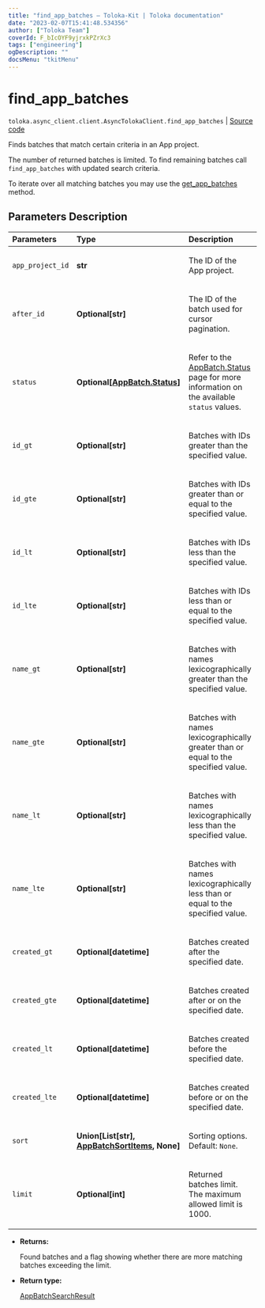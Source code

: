 ```yaml
---
title: "find_app_batches — Toloka-Kit | Toloka documentation"
date: "2023-02-07T15:41:48.534356"
author: ["Toloka Team"]
coverId: F_bIcOYF9yjrxkPZrXc3
tags: ["engineering"]
ogDescription: ""
docsMenu: "tkitMenu"
---
```


# find_app_batches
`toloka.async_client.client.AsyncTolokaClient.find_app_batches` | [Source code](https://github.com/Toloka/toloka-kit/blob/v1.1.3/src/client/__init__.py#L0)

Finds batches that match certain criteria in an App project.

The number of returned batches is limited. To find remaining batches call `find_app_batches` with updated search criteria.

To iterate over all matching batches you may use the [get_app_batches](/docs-new/toloka-kit/reference/toloka.client.TolokaClient.get_app_batches) method.

## Parameters Description

| Parameters | Type | Description |
| :----------| :----| :-----------|
`app_project_id`|**str**|<p>The ID of the App project.</p>
`after_id`|**Optional\[str\]**|<p>The ID of the batch used for cursor pagination.</p>
`status`|**Optional\[[AppBatch.Status](/docs-new/toloka-kit/reference/toloka.client.app.AppBatch.Status)\]**|<p>Refer to the [AppBatch.Status](/docs-new/toloka-kit/reference/toloka.client.app.AppBatch.Status) page for more information on the available `status` values.</p>
`id_gt`|**Optional\[str\]**|<p>Batches with IDs greater than the specified value.</p>
`id_gte`|**Optional\[str\]**|<p>Batches with IDs greater than or equal to the specified value.</p>
`id_lt`|**Optional\[str\]**|<p>Batches with IDs less than the specified value.</p>
`id_lte`|**Optional\[str\]**|<p>Batches with IDs less than or equal to the specified value.</p>
`name_gt`|**Optional\[str\]**|<p>Batches with names lexicographically greater than the specified value.</p>
`name_gte`|**Optional\[str\]**|<p>Batches with names lexicographically greater than or equal to the specified value.</p>
`name_lt`|**Optional\[str\]**|<p>Batches with names lexicographically less than the specified value.</p>
`name_lte`|**Optional\[str\]**|<p>Batches with names lexicographically less than or equal to the specified value.</p>
`created_gt`|**Optional\[datetime\]**|<p>Batches created after the specified date.</p>
`created_gte`|**Optional\[datetime\]**|<p>Batches created after or on the specified date.</p>
`created_lt`|**Optional\[datetime\]**|<p>Batches created before the specified date.</p>
`created_lte`|**Optional\[datetime\]**|<p>Batches created before or on the specified date.</p>
`sort`|**Union\[List\[str\], [AppBatchSortItems](/docs-new/toloka-kit/reference/toloka.client.search_requests.AppBatchSortItems), None\]**|<p>Sorting options. Default: `None`.</p>
`limit`|**Optional\[int\]**|<p>Returned batches limit. The maximum allowed limit is 1000.</p>

* **Returns:**

  Found batches and a flag showing whether there are more matching batches exceeding the limit.

* **Return type:**

  [AppBatchSearchResult](/docs-new/toloka-kit/reference/toloka.client.search_results.AppBatchSearchResult)
